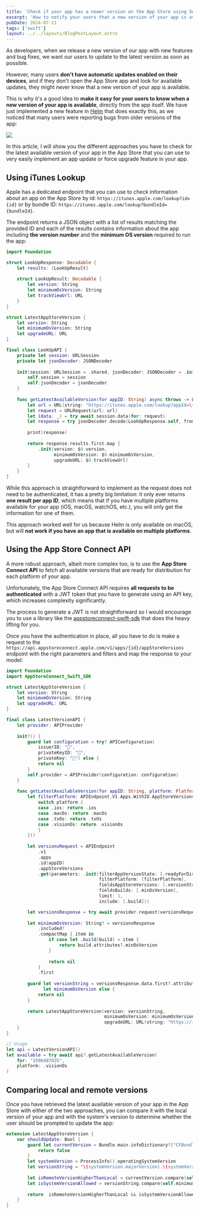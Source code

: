 ```yaml
---
title: 'Check if your app has a newer version on the App Store using Swift'
excerpt: 'How to notify your users that a new version of your app is available on the App Store directly from your app.'
pubDate: 2024-07-11
tags: ['swift']
layout: ../../layouts/BlogPostLayout.astro
---
```


As developers, when we release a new version of our app with new features and bug fixes, we want our users to update to the latest version as soon as possible. 

However, many users **don't have automatic updates enabled on their devices**, and if they don't open the App Store app and look for available updates, they might never know that a new version of your app is available.

This is why it's a good idea to **make it easy for your users to know when a new version of your app is available**, directly from the app itself. We have just implemented a new feature in [Helm](https://helm-app.com/) that does exactly this, as we noticed that many users were reporting bugs from older versions of the app:

![](/assets/posts/newer-version-lookup/update-available.webp)

In this article, I will show you the different approaches you have to check for the latest available version of your app in the App Store that you can use to very easily implement an app update or force upgrade feature in your app.

## Using iTunes Lookup

Apple has a dedicated endpoint that you can use to check information about an app on the App Store by id: `https://itunes.apple.com/lookup?id={id}` or by bundle ID: `https://itunes.apple.com/lookup?bundleId={bundleId}`. 

The endpoint returns a JSON object with a list of results matching the provided ID and each of the results contains information about the app including **the version number** and the **minimum OS version** required to run the app:

```swift:LookUpAPI.swift
import Foundation

struct LookUpResponse: Decodable {
    let results: [LookUpResult]
    
    struct LookUpResult: Decodable {
        let version: String
        let minimumOsVersion: String
        let trackViewUrl: URL
    }
}

struct LatestAppStoreVersion {
    let version: String
    let minimumOsVersion: String
    let upgradeURL: URL
}

final class LookUpAPI {
    private let session: URLSession
    private let jsonDecoder: JSONDecoder
    
    init(session: URLSession = .shared, jsonDecoder: JSONDecoder = .init()) {
        self.session = session
        self.jsonDecoder = jsonDecoder
    }
    
    func getLatestAvailableVersion(for appID: String) async throws -> LatestAppStoreVersion? {
        let url = URL(string: "https://itunes.apple.com/lookup?appId=\(appID)")!
        let request = URLRequest(url: url)
        let (data, _) = try await session.data(for: request)
        let response = try jsonDecoder.decode(LookUpResponse.self, from: data)
        
        print(response)
    
        return response.results.first.map {
            .init(version: $0.version,
                  minimumOsVersion: $0.minimumOsVersion,
                  upgradeURL: $0.trackViewUrl)
        }
    }
}
```

While this approach is straightforward to implement as the request does not need to be authenticated, it has a pretty big limitation: it only ever returns **one result per app ID**, which means that if you have multiple platforms available for your app (iOS, macOS, watchOS, etc.), you will only get the information for one of them.

This approach worked well for us because Helm is only available on macOS, but will **not work if you have an app that is available on multiple platforms**.

## Using the App Store Connect API

A more robust approach, albeit more complex too, is to use the **App Store Connect API** to fetch all available versions that are ready for distribution for each platform of your app.

Unfortunately, the App Store Connect API requires **all requests to be authenticated** with a JWT token that you have to generate using an API key, which increases complexity significantly.

The process to generate a JWT is not straightforward so I would encourage you to use a library like the [appstoreconnect-swift-sdk](https://github.com/AvdLee/appstoreconnect-swift-sdk) that does the heavy lifting for you.

Once you have the authentication in place, all you have to do is make a request to the `https://api.appstoreconnect.apple.com/v1/apps/{id}/appStoreVersions` endpoint with the right parameters and filters and map the response to your model:

```swift:LatestVersionAPI.swift
import Foundation
import AppStoreConnect_Swift_SDK

struct LatestAppStoreVersion {
    let version: String
    let minimumOsVersion: String
    let upgradeURL: URL
}

final class LatestVersionAPI {
    let provider: APIProvider
    
    init?() {
        guard let configuration = try? APIConfiguration(
            issuerID: "🙈",
            privateKeyID: "🙈",
            privateKey: "🙈") else {
            return nil
        }
        self.provider = APIProvider(configuration: configuration)
    }
    
    func getLatestAvailableVersion(for appID: String, platform: Platform) async throws -> LatestAppStoreVersion? {
        let filterPlatform: APIEndpoint.V1.Apps.WithID.AppStoreVersions.GetParameters.FilterPlatform = {
            switch platform {
            case .ios: return .ios
            case .macOs: return .macOs
            case .tvOs: return .tvOs
            case .visionOs: return .visionOs
            }
        }()
        
        let versionsRequest = APIEndpoint
            .v1
            .apps
            .id(appID)
            .appStoreVersions
            .get(parameters: .init(filterAppVersionState: [.readyForDistribution],
                                   filterPlatform: [filterPlatform],
                                   fieldsAppStoreVersions: [.versionString, .platform],
                                   fieldsBuilds: [.minOsVersion],
                                   limit: 1,
                                   include: [.build]))

        let versionsResponse = try await provider.request(versionsRequest)
        
        let minimumOsVersion: String? = versionsResponse
            .included?
            .compactMap { item in
                if case let .build(build) = item {
                    return build.attributes?.minOsVersion
                }
                
                return nil
            }
            .first
        
        guard let versionString = versionsResponse.data.first?.attributes?.versionString,
              let minimumOsVersion else {
            return nil
        }
        
        return LatestAppStoreVersion(version: versionString,
                                     minimumOsVersion: minimumOsVersion,
                                     upgradeURL: URL(string: "https://itunes.apple.com/app/id\(appID)")!)
    }
}

// Usage
let api = LatestVersionAPI()
let available = try await api?.getLatestAvailableVersion(
    for: "1596487035", 
    platform: .visionOs
)
```

## Comparing local and remote versions

Once you have retrieved the latest available version of your app in the App Store with either of the two approaches, you can compare it with the local version of your app and with the system's version to determine whether the user should be prompted to update the app:

```swift:LatestAppStoreVersion+ShouldUpdate.swift 
extension LatestAppStoreVersion {
    var shouldUpdate: Bool {
        guard let currentVersion = Bundle.main.infoDictionary?["CFBundleShortVersionString"] as? String else {
            return false
        }
        let systemVersion = ProcessInfo().operatingSystemVersion
        let versionString = "\(systemVersion.majorVersion).\(systemVersion.minorVersion).\(systemVersion.patchVersion)"
        
        let isRemoteVersionHigherThanLocal = currentVersion.compare(self.version, options: .numeric) == .orderedAscending
        let isSystemVersionAllowed = versionString.compare(self.minimumOsVersion, options: .numeric) == .orderedDescending
        
        return  isRemoteVersionHigherThanLocal && isSystemVersionAllowed
    }
}
```
